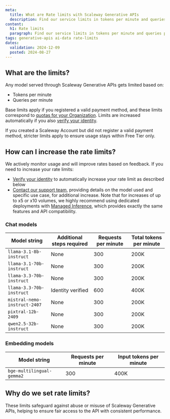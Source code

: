 ```yaml
---
meta:
  title: What are Rate limits with Scaleway Generative APIs
  description: Find our service limits in tokens per minute and queries per minute
content:
  h1: Rate limits
  paragraph: Find our service limits in tokens per minute and queries per minute
tags: generative-apis ai-data rate-limits
dates:
  validation: 2024-12-09
  posted: 2024-08-27
---
```


## What are the limits?

Any model served through Scaleway Generative APIs gets limited based on:
- Tokens per minute
- Queries per minute

Base limits apply if you registered a valid payment method, and these limits correspond to [quotas for your Organization](organizations-and-projects/additional-content/organization-quotas/). Limits are increased automatically if you also [verify your identity](/account/how-to/verify-identity/). 

<Message type="tip">
If you created a Scaleway Account but did not register a valid payment method, stricter limits apply to ensure usage stays within Free Tier only.
</Message>

## How can I increase the rate limits?

We actively monitor usage and will improve rates based on feedback.
If you need to increase your rate limits:
- [Verify your identity](/account/how-to/verify-identity/) to automatically increase your rate limit as described below
- [Contact our support team](https://console.scaleway.com/support/create), providing details on the model used and specific use case, for additional increase.
Note that for increases of up to x5 or x10 volumes, we highly recommend using dedicated deployments with [Managed Inference](https://console.scaleway.com/inference/deployments), which provides exactly the same features and API compatibility.

### Chat models

| Model string | Additional steps required | Requests per minute | Total tokens per minute |
|-----------------|-----------------|-----------------|-----------------|
| `llama-3.1-8b-instruct` | None | 300 | 200K |
| `llama-3.1-70b-instruct` | None | 300 | 200K |
| `llama-3.3-70b-instruct` | None | 300 | 200K |
| `llama-3.3-70b-instruct` | Identity verified | 600 | 400K |
| `mistral-nemo-instruct-2407`| None | 300 | 200K |
| `pixtral-12b-2409`| None | 300 | 200K |
| `qwen2.5-32b-instruct`| None | 300 | 200K |

### Embedding models 

| Model string | Requests per minute | Input tokens per minute |
|-----------------|-----------------|-----------------|
| `bge-multilingual-gemma2` | 300 | 400K |

## Why do we set rate limits?

These limits safeguard against abuse or misuse of Scaleway Generative APIs, helping to ensure fair access to the API with consistent performance.
